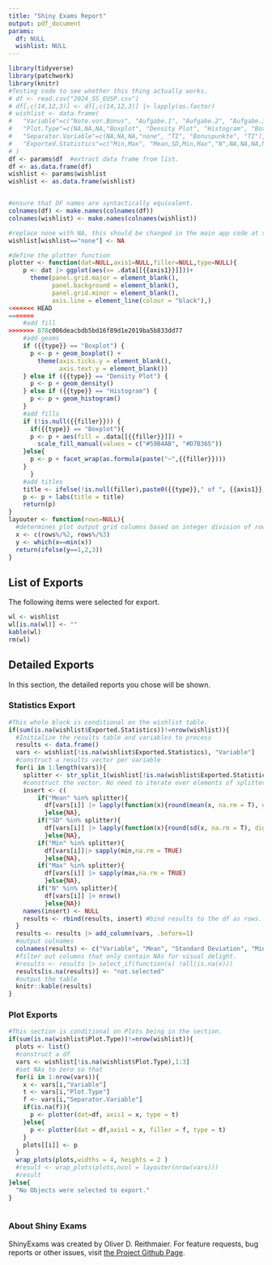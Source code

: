 ```yaml
---
title: "Shiny Exams Report"
output: pdf_document
params:
  df: NULL
  wishlist: NULL
---
```

```r
library(tidyverse)
library(patchwork)
library(knitr)
#Testing code to see whether this thing actually works. 
# df <- read.csv("2024_SS_EUSP.csv")
# df[,c(14,12,3)] <- df[,c(14,12,3)] |> lapply(as.factor)
# wishlist <- data.frame(
#   "Variable"=c("Note.vor.Bonus", "Aufgabe.1", "Aufgabe.2", "Aufgabe.3", "Aufgabe.5", "Gesamt", "Note.nach.Bonus"),
#   "Plot.Type"=c(NA,NA,NA,"Boxplot", "Density Plot", "Histogram", "Boxplot"),
#   "Separator.Variable"=c(NA,NA,NA,"none", "TI", "Bonuspunkte", "TI"),
#   "Exported.Statistics"=c("Min,Max", "Mean,SD,Min,Max","N",NA,NA,NA,NA)
# )
df <- params$df  #extract data frame from list.
df <- as.data.frame(df)
wishlist <- params$wishlist
wishlist <- as.data.frame(wishlist)


#ensure that DF names are syntactically equivalent.
colnames(df) <- make.names(colnames(df))
colnames(wishlist) <- make.names(colnames(wishlist))

#replace none with NA, this should be changed in the main app code at some point.
wishlist[wishlist=="none"] <- NA

#define the plotter function
plotter <- function(dat=NULL,axis1=NULL,filler=NULL,type=NULL){
    p <- dat |> ggplot(aes(x= .data[[{{axis1}}]]))+
      theme(panel.grid.major = element_blank(), 
            panel.background = element_blank(), 
            panel.grid.minor = element_blank(),
            axis.line = element_line(colour = "black"),)
<<<<<<< HEAD
=======
    #add fill
>>>>>>> 878c006deacbdb5bd16f89d1e2019ba5b833dd77
    #add geoms
    if ({{type}} == "Boxplot") {
      p <- p + geom_boxplot() +
        theme(axis.ticks.y = element_blank(), 
              axis.text.y = element_blank())
    } else if ({{type}} == "Density Plot") {
      p <- p + geom_density()
    } else if ({{type}} == "Histogram") {
      p <- p + geom_histogram()
    }
    #add fills
    if (!is.null({{filler}})) {
      if({{type}} == "Boxplot"){
      p <- p + aes(fill = .data[[{{filler}}]]) +
        scale_fill_manual(values = c("#59B4AB", "#D7B365"))
    }else{
      p <- p + facet_wrap(as.formula(paste("~",{{filler}})))
    }
      }
    #add titles
    title <- ifelse(!is.null(filler),paste0({{type}}," of ", {{axis1}}," by ",{{filler}}),paste0({{type}}," of ", {{axis1}}))
    p <- p + labs(title = title)
    return(p)
}
layouter <- function(rows=NULL){
  #determines plot output grid columns based on integer division of row numbers
  x <- c(rows%/%2, rows%/%3)
  y <- which(x==min(x))
  return(ifelse(y==1,2,3))
}
```
## List of Exports
The following items were selected for export.
```r
wl <- wishlist
wl[is.na(wl)] <- ""
kable(wl)
rm(wl)
```

## Detailed Exports
In this section, the detailed reports you chose will be shown.

### Statistics Export
```r
#This whole block is conditional on the wishlist table.
if(sum(is.na(wishlist$Exported.Statistics))!=nrow(wishlist)){
  #Initialize the results table and variables to process
  results <- data.frame()
  vars <- wishlist[!is.na(wishlist$Exported.Statistics), "Variable"]
  #construct a results vector per variable 
  for(i in 1:length(vars)){
    splitter <- str_split_1(wishlist[!is.na(wishlist$Exported.Statistics),"Exported.Statistics"][i], ",")
    #construct the vector. No need to iterate over elements of splitter, as we re-construct the data frame later anyways.
    insert <- c(
        if("Mean" %in% splitter){
          df[vars[i]] |> lapply(function(x){round(mean(x, na.rm = T), digits = 2)})
          }else{NA},
        if("SD" %in% splitter){
          df[vars[i]] |> lapply(function(x){round(sd(x, na.rm = T), digits = 2)})
          }else{NA},
        if("Min" %in% splitter){
          df[vars[i]]|> sapply(min,na.rm = TRUE) 
          }else{NA},
        if("Max" %in% splitter){
          df[vars[i]] |> sapply(max,na.rm = TRUE) 
          }else{NA},
        if("N" %in% splitter){
          df[vars[i]] |> nrow()
          }else{NA})
    names(insert) <- NULL
    results <- rbind(results, insert) #bind results to the df as rows.
  }
  results <- results |> add_column(vars, .before=1)
  #output colnames
  colnames(results) <- c("Variable", "Mean", "Standard Deviation", "Min", "Max", "N")
  #filter out columns that only contain NAs for visual delight.
  #results <- results |> select_if(function(x) !all(is.na(x)))
  results[is.na(results)] <- "not.selected"
  #output the table
  knitr::kable(results)
}
```
### Plot Exports
```r
#This section is conditional on Plots being in the section.
if(sum(is.na(wishlist$Plot.Type))!=nrow(wishlist)){
  plots <- list()
  #construct a df
  vars <- wishlist[!is.na(wishlist$Plot.Type),1:3]
  #set NAs to zero so that
  for(i in 1:nrow(vars)){
    x <- vars[i,"Variable"]
    t <- vars[i,"Plot.Type"]
    f <- vars[i,"Separator.Variable"]
    if(is.na(f)){
      p <- plotter(dat=df, axis1 = x, type = t)
    }else{
      p <- plotter(dat = df,axis1 = x, filler = f, type = t)
    }
    plots[[i]] <- p
  }
  wrap_plots(plots,widths = 4, heights = 2 )
  #result <- wrap_plots(plots,ncol = layouter(nrow(vars)))
  #result
}else{
  "No Objects were selected to export."
}
  
```

### About Shiny Exams
ShinyExams was created by Oliver D. Reithmaier. For feature requests, bug reports or other issues, visit [the Project Github Page](https://github.com/K4tana/ShinyExams). 
